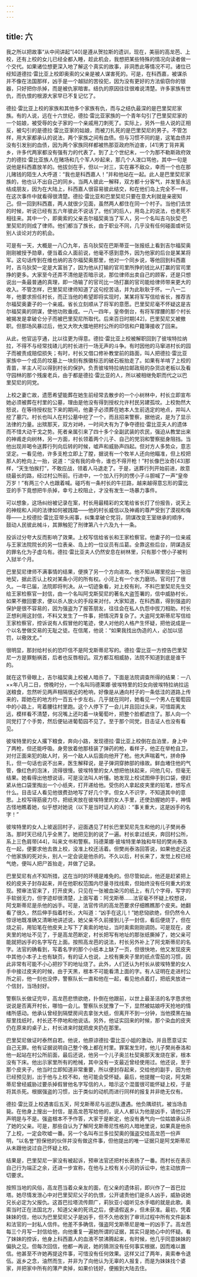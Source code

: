 ```yaml
---
---
---
```

title: 六
---




我之所以把故事“从中间讲起”[40]是遵从贺拉斯的遗训，现在，美丽的高龙芭、上校，还有上校的女儿已经全都入睡，趁此机会，我想把某些特殊的情况向读者做一个交代。如果诸位想更深入地了解这个真实的故事，非洞悉此等情况不可。诸位已经知道德拉·雷比亚上校即奥索的父亲是被人谋害死的。可是，在科西嘉，被谋杀并不像在法国那样，凶手是一个越狱的苦役犯，因为没有更好的方法偷窃你的银器，只好把你杀掉，而是被仇家暗害。结仇的原因往往很难说清楚。许多家族有世仇，而仇恨的根源大家早已不复记忆了。

德拉·雷比亚上校的家族和其他多个家族有仇，而与之结仇最深的是巴里契尼家族。有的人说，远在十六世纪，德拉·雷比亚家族的一个青年勾引了巴里契尼家的一个姑娘，被受辱的女子家的一个亲戚用刀刺死了。实际上，另外一些人说的正相反，被勾引的是德拉·雷比亚家的姑娘，而被刀扎死的是巴里契尼的男子。不管怎样，用大家都承认的说法，两个家族之间有血债。但与习惯不同的是，这笔血债并没有引发别的血债，因为两个家族同样都被热那亚政府所迫害，[41]男丁背井离乡，许多代两家都没有强有力的代表了。到了上个世纪末，一个为那不勒斯政府效力的德拉·雷比亚族人在赌场和几个军人吵起来，那几个人泼口骂他，其中一句是说他是科西嘉放羊的。他拔剑在手，但以一对三，实在寡不敌众，幸而一个也在那儿赌钱的陌生人大呼道：“我也是科西嘉人！”并和他站在一起。此人是巴里契尼家族的，他也认不出自己的同乡。当两人彼此一解释，双方都十分客气，并发誓永远结成朋友，因为在大陆上，科西嘉人很容易彼此结交，和在他们岛上完全不一样，在这次事件中就看得很清楚。德拉·雷比亚和巴里契尼只要在意大利就是亲密知己。但一回到科西嘉，两人就很少见面，虽然两人都住在同一个村子。当他们去世的时候，听说已经有五六年彼此不说话了。他们的后人，用岛上的说法，也老死不相往来。其中一个，即奥索的父亲吉尔福契奥当了军人，另一个名叫吉乌狄契·巴里契尼的则成了律师。他们都当了族长，由于职业不同，几乎没有任何碰面或听见别人谈论对方的机会。

可是有一天，大概是一八〇九年，吉乌狄契在巴斯蒂亚一张报纸上看到吉尔福契奥刚刚被授予勋章，便当着众人面前说，他毫不感到意外，因为他家的后台是某某将军。这句话传到在维也纳的吉尔福契奥那里，他对一个同乡说，等他回到科西嘉时，吉乌狄契一定是大富翁了，因为他从打输的官司里所挣的钱比从打赢的官司里挣的更多。大家至今还弄不清他是否暗示说，那位律师出卖自己的顾客，还是只想说出一条最普通的真理，即一场输了的官司比一场打赢的官司能给律师带来更大的收入。不管怎样，巴里契尼律师知道了这句挖苦话，并为此耿耿于怀。一八一二年，他要求担任村长，而正当他的希望即将实现时，某某将军写信给省长，推荐吉尔福契奥妻子的一个亲戚。省长立刻顺从了将军的意愿。巴里契尼毫不怀疑这是吉尔福契奥的阴谋，使他功败垂成。一八一四年，皇帝倒台，有将军撑腰的那个村长被揭发是拿破仑分子而被巴里契尼所取代。后来百日时期[42]，巴里契尼又被撤职。但那场风暴过后，他又大吹大擂地把村公所的印信和户籍簿接收了回来。

从此，他官运亨通，比以往更为得意。德拉·雷比亚上校被解职回到了彼埃特拉纳拉，不得不与经常找碴儿的村长进行一场无声的斗争。有时因他的马窜进村长的园子而被责成赔偿损失；有时，村长又借口修补教堂前的路面，叫人把德拉·雷比亚家族中一个成员的坟墓上一块刻有族徽标志的破石板抬走了。如果有羊啃了上校的青苗，羊主人可以得到村长的保护。负责彼埃特拉纳拉邮政局的杂货店老板以及看守园林的那个残废老兵，由于都是德拉·雷比亚的人，所以被相继免职而代之以巴里契尼的同党。

上校之妻亡故，遗愿希望能葬在她生前经常去散步的一个小树林中，村长立即宣布她必须被葬在村里的公墓，理由是他没有得到授权允许村民另建孤坟。上校勃然大怒说，在等待授权批下来的期间，他妻子必须葬在她本人生前选定的地点，并叫人挖了墓穴。村长也叫人在村公墓中挖了一个，而且招来警察，据他说，是为了显示法律的力量。出殡那天，双方对峙，一时间大有为了争夺德拉·雷比亚夫人的遗体而不惜大动干戈之势。死者亲属引来了四十多个全副武装的农民，强迫从教堂出来的神甫走向树林，另一方面，村长领着两个儿子、自己的党羽和警察挺身阻挡。当他出现并喝令送葬行列向后转的时候，嘘声和威胁声四起。但对方人多势众，意志坚定。一看见他，许多支枪立即上了膛，据说有一个牧羊人还向他瞄准，但上校把那人的枪向上一抬，说道：“没有我的命令，谁也不得开枪！”村长像巴汝奇[43]那样，“天生怕挨打”，不敢应战，领着人马退走了。于是，送葬行列开始前进，故意绕最长的路，经过村公所前。行进中，一个加入行列的愣小子斗胆喊了一声“皇帝万岁！”有两三个人也跟着喊。碰巧有一条村长的牛拦路，越来越得意忘形的雷比亚的手下竟想把牛杀掉，幸亏上校阻止，才没有发生一场暴力事件。

可以想象，这场纠纷被记录在案，村长用最精彩的文笔给省长打了份报告，说天上的神规和人间的法律如何被践踏——他的村长威信以及神甫的尊严受到了漠视和侮辱——上校德拉·雷比亚带头闹事，纠集拿破仑党羽，阴谋改变王室继承的顺序，鼓动人民彼此械斗，其罪触犯了刑律第八十六及九十一条。

投诉过分夸大反而影响了效果。上校写信给省长和王家检察官。他妻子的一位亲戚与王家法院院长的另一位表亲、岛上的一位议员有瓜葛。全靠这些后台，阴谋造反的罪名化为子虚乌有。德拉·雷比亚夫人仍然安息在树林里，只有那个愣小子被判入狱半个月。

巴里契尼律师不满事情的结果，便换了另一个方向进攻。他不知从哪里挖出一张旧地契，据此否认上校对某条小河的所有权。小河上有一个水力磨坊。官司打了很久。一年已届，法院即将判决。从一切迹象看，对上校有利，不料巴里契尼先生交给王家检察官一封信，由一个名叫阿戈斯契尼的著名大盗签署的，信中威胁村长，如果不撤回要求，便以杀人放火的手段来对付。大家知道，在科西嘉，得到强盗的保护是很不容易的，因为强盗为了报答朋友，往往会在私人仇怨中拔刀相助。村长正想利用这封信，不料又发生了一件事，把情况弄复杂了。大盗阿戈斯蒂尼写信给王家检察官，控诉说有人假冒他的笔迹，使人对他的人格产生怀疑，把他说成是一个以名誉做交易的无耻之徒。在信尾，他说：“如果我找出伪造的人，必加以惩罚，以儆效尤。”

很明显，那封给村长的恐吓信不是阿戈斯蒂尼写的。德拉·雷比亚一方控告巴里契尼一方是罪魁祸首，后者也反唇相讥。双方都互相威胁，法院不知道到底是谁干的。

就在这节骨眼上，吉尔福契奥上校被人暗杀了。下面是法院调查所得的结果：一八××年八月二日，傍晚时分，一个名叫玛德莱娜·彼埃特里的妇女向彼埃特拉纳拉运送粮食，忽然听见两声相隔很近的枪响，好像是从通向村子的一条低洼的道路上传来的，距她在的地方约一百五十步左右。几乎就在同时，她看见一个男人在葡萄园中的小路上，弯着腰往村里跑。这个人停下了一会儿并且回过头来，可惜距离太远，模样看不清楚，何况嘴上还叼着一块葡萄叶，把整个脸都遮住了。那人向一个同党打了个手势，然后便钻进葡萄园不见了。至于那个同党，目击证人也没有看见。

彼埃特里的女人撂下粮食，奔向小路，发现德拉·雷比亚上校倒在血泊里，身上中了两枪，但还能呼吸。身旁放着他那枝装了弹药的枪，看样子，他正在举枪自卫，对付正面来犯的敌人时，另一个敌人从后面向他开了枪。他大声喘着气，拼命挣扎，但一句话也说不出来，医生解释说，是子弹洞穿肺部的缘故。鲜血堵住他的气管，像红色的泡沫，流得很慢。彼埃特里的女人想把他扶起来，问他几句，但毫无结果。她看得出他想说话，可是没法叫人听懂。她发现上校试图伸手到口袋，便赶紧从他口袋里掏出一个小纸夹，打开递给他。受伤的人拿起皮夹里的铅笔，想写点什么。目击证人看见他很费劲地写了好几个字。但女人不识字，不知道其中的意思。上校写得筋疲力尽，把纸夹放在彼埃特里的女人手里，还使劲握她的手，神情古怪地瞧着她，似乎想对她说（以下是当时证人的话）：“事关重大，这是凶手的名字！”

彼埃特里的女人上坡返回村子，迎面遇见了村长巴里契尼先生和他的儿子樊尚泰洛。那时天已经几乎全黑了。她把见到的说了一遍。村长拿过纸夹，奔回村公所，系上三色肩带[44]，叫来文书和警察。玛德莱娜·彼埃特里单独和年轻的樊尚泰洛在一起，便要求他去救上校，没准上校还活着。但樊尚泰洛回答说，如果他走近这个他家族的死对头，别人一定会说是他杀的。不久以后，村长来了，发觉上校已经气绝，便叫人把尸首抬走，并做了记录。

巴里契尼有点不知所措，这在当时的环境是难免的。但尽管如此，他还是赶紧把上校的皮夹子封存起来，并在他职权范围内尽量寻找线索，但始终没有任何重大的发现。预审法官来了，打开皮夹，只见在一张被血染污的纸上，有几个字母，写字的手软弱无力，但字迹却很清楚，上面写着：阿戈斯蒂……法官毫不怀疑上校想说，阿戈斯蒂尼是杀他的凶手。可是，法官传讯的高龙芭要求仔细瞧瞧那个皮夹。她翻看了很久，然后伸手指着村长，大叫道：“凶手在这儿！”她悲恸欲绝，但仍然令人惊讶地既准确又清晰地讲述说，她父亲不久前接到儿子一封信，看后便烧了，但在烧之前，用铅笔在他皮夹上写下了奥索的地址，当时奥索刚刚调防。可是现在，皮夹里的地址不见了，于是高龙芭断定，村长把写有地址的那张纸撕掉了，她父亲可能就把凶手的名字写在上面。按照高龙芭的说法，村长另外补上了阿戈斯蒂尼的名字。法官的确看到，写着名字的那个小纸本上缺了一页，但很快地，他又发现皮夹中其他小本子上也有缺页，有的证人也说，上校有撕夹子里的纸点雪茄的习惯，因此非常有可能不小心把抄下的地址烧了。此外，人们还认为村长从彼埃特里的女人手中接过皮夹的时候，由于天黑，根本不可能看清上面的字。有人证明在走进村公所之前，他一刻也没停，警察队长一直和他在一起，看见他点着灯，把纸夹放进一个信封，当场封好。

警察队长做证完毕，高龙芭悲愤欲绝，扑倒在他跟前，以世上最圣洁的名字恳求他说说是否离开村长，哪怕一会儿。警察队长犹豫了一下，显然被姑娘呼天抢地的情绪所感动。他承认曾经到隔壁房间去拿张大纸，但离开不到一分钟，当他摸黑在抽屉里找纸时，村长还不停地和他说话。另外，他证实回来的时候，那个染血的皮夹仍在原来的桌子上，村长进来时就把皮夹扔在那里。

巴里契尼做证时泰然自若。他说，他原谅德拉·雷比亚小姐的激动，并且愿意证实自己无罪。他有证据说明自己整个晚上都在村里。罪案发生时，他儿子樊尚泰洛和他一起站在村公所前面，最后还说，他另一个儿子奥兰杜契奥那天发烧在家，根本没有下床。他出示家里所有的枪械，其中没有一支最近曾经使用过。他还说，至于那个皮夹子，他当时立即知道非常重要，所以便封存起来，交给他的副手，因为他已经预见到，出于他与上校不和，他可能会受怀疑。最后，他提醒一句说，阿戈斯蒂尼曾经威胁过要杀掉假冒他名字写信的人，暗示这个混蛋很可能怀疑上校，于是将其杀死。根据强盗的习惯，出于类似的动机而进行同样的报复并非绝无仅有。

德拉·雷比亚上校遇害后五天，阿戈斯蒂尼与巡逻队遭遇。他负隅顽抗，被当场击毙。在他身上搜出一封信，是高龙芭写给他的，说人人都认为他是凶手，请他公开声明是与不是。强盗根本不予作答，大家于是断定，他没有勇气向一位姑娘承认杀了她的父亲。可是，那些自认为了解阿戈斯蒂尼性格的人暗地里说，如果真是他杀了上校，一定会吹嘘一番。另一个名叫布兰多拉契奥的强盗交给高龙芭一份声明，“以名誉”担保他的伙伴并没有做这件事，但他提出的唯一证据只是阿戈斯蒂尼从未跟他说过自己怀疑上校。

结果是，巴里契尼一家没有被起诉，预审法官还把村长表扬了一番。而村长在表示自己行为端正之余，还进一步宣称，在他与上校有关小河的诉讼中，他主动放弃一切要求。

按照当地的风俗，高龙芭当着众亲友的面，在父亲的遗体前，即兴作了一首巴拉塔。她尽情发泄心中对巴里契尼父子的仇恨，公开谴责他们是杀人凶手，威胁说她兄长必定为父报仇。这首巴拉塔流传颇广，莉狄亚小姐听见水手唱的就是此歌。奥索当时正在法国北方，知道父亲的死讯之后，便请假返乡，但未获准。最初，凭着妹妹的信，他以为巴里契尼父子是凶手，但不久他收到了审讯过程中所有文件副本和法官的一封私人信件。他差不多确信，强盗阿戈斯蒂尼是唯一的凶手了。高龙芭每三个月写一封信给他，向他重复一遍她所谓的证据，其实只是她心中的怀疑。看了妹妹的控诉，他身上科西嘉人的血液不禁沸腾起来，有时候，他几乎同意妹妹的偏执之见。但每次回信，他都一再说，她的猜测没有任何事实根据，因而难以置信。他甚至不许她再提这件事，可惜没有任何效果。这样又过了两年，奥索奉令退伍。返乡之念，油然而生，并非为了向他认为无辜的人报复，而是为妹妹找个婆家，并把家中所有的薄产卖掉，如果价钱好，便搬到大陆去住。